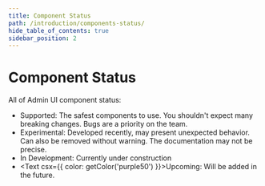 ```yaml
---
title: Component Status
path: /introduction/components-status/
hide_table_of_contents: true
sidebar_position: 2
---
```



# Component Status

All of Admin UI component status:

- <Text tone="positive">Supported</Text>: The safest components to use. You shouldn't expect many breaking changes. Bugs are a priority on the team.
- <Text tone="warning">Experimental</Text>: Developed recently, may present unexpected behavior. Can also be removed without warning. The documentation may not be precise.
- <Text tone="info">In Development</Text>: Currently under construction
- <Text csx={{ color: getColor('purple50') }}>Upcoming</Text>: Will be added in the future.

<StatusTable items={componentsStatus}/>
